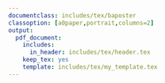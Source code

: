 ```yaml
---
documentclass: includes/tex/baposter
classoption: [a0paper,portrait,columns=2]
output:
  pdf_document:
    includes:
      in_header: includes/tex/header.tex
    keep_tex: yes
    template: includes/tex/my_template.tex
---
```


<!-- Set background image ---------------------------------------------------->
\background{
\begin{tikzpicture}[remember picture,overlay]
  \draw (current page.north west)+(-2em,2em) node[anchor=north west]
  {\includegraphics[height=1.1\textheight]{./includes/figs/bg}};
\end{tikzpicture}
  }


<!-- Poster details ---------------------------------------------------------->
\begin{poster}{
  grid=false,
  borderColor=bordercol,         % Border color of content boxes
  headerColorOne=headercol1,     % bg color for header in content boxes (l side)
  headerColorTwo=headercol2,     % bg color for header in content boxes (r side)
  headerFontColor=headerfontcol, % Text color for header text in content boxes
  boxColorOne=boxcolor,          % bg color for content in content boxes
  headershape=roundedright,      % Specify rounded corner in content box headers
  headerfont=\Large\sf\bf,       % Font modifiers for text in content box headers
  textborder=rectangle,
  background=user,
  headerborder=closed,           % Set to closed for a line under content box headers
  boxshade=plain
}
{}
%
%	TITLE AND AUTHOR NAME -------------------------------------------------------
%
{
 \sf\bf 
 \phantom{.} \\ 
 \vspace{0.2in}
 \LARGE{Two ways to hear?} \\ 
 \Large{The double perceptual boundary effect in L2 learners of Spanish}
}
{
 \vspace{.6em} 
 \textbf{Joseph V. Casillas}, 
 \textbf{Miquel Simonet} \\ 
 \smaller{Rutgers University \\ New Brunswick, NJ, U.S.A.} \\
 {\vspace{-0.4in}\hspace{-7.40in}
  \includegraphics[scale=0.3]{./includes/figs/ru_shield2}\phantom{.}} \\
 {\vspace{-0.20in}\smaller joseph.casillas@rutgers.edu} \\
 {\vspace{-0.9in}\hspace{8.05in}
  \includegraphics[scale=0.12]{./includes/figs/rap-group}}\vspace{-.6in}
}




%
%	INTRODUCTION ----------------------------------------------------------------
%

\headerbox{Introduction}{name=introduction,column=0,row=.05}{
\vspace{.1in}
\textbf{Present study}:

\begin{itemize} 
	\item This is an itemized list
	\item It can contain as many items as you like
\end{itemize}

\textbf{Previous studies}:
\vspace{.05in}

References are cited as numbers. Here are a few examples. 
Previous studies found that certain things happen \cite{cho2007prosodically}. 
Another person found that another thing happened \cite{guion2003vowel}, but 
some people don't agree with the results \cite{amengual2012interlingual}.

\begin{itemize}
  \item Itemized lists
  \item Can also be nested
  \begin{itemize}
    \item Like this
    \item and this
    \begin{itemize} 
      \item and this
      \item and this
    \end{itemize}
  \end{itemize}
\end{itemize}

\vspace{.1in}

\textbf{Research Questions}:

\begin{enumerate} 
  \item We can also make numbered lists
  \item Which can also be nested
  \begin{enumerate}
    \item These are good for your hypotheses
    \item another item
  \end{enumerate}
\end{enumerate}

\vspace{.01in}

}






%
%	MATERIALS AND METHODS -------------------------------------------------------
%

\headerbox{Method}{name=methods,column=0,below=introduction}{

\vspace{.1in}
\textbf{Materials}

\begin{itemize}
  \item Materials used
  \item Participants
  \item Stimuli
  \item Etc.
\end{itemize}

\textbf{Procedure}

\begin{itemize}
  \item This is what we did
  \item This is how we did it
  \item So and so did it this way too
  \item Some examples here would be handy
\end{itemize}

\textbf{Analysis}

\begin{itemize}
  \item The data were like this...
  \item This is how we analyzed it.
  \item Here is an example...
\end{itemize}

\begin{center}
\captionof{table}{This is a table caption.}
\vspace{.1in}
  \begin{tabular}{@{}cccc@{}}
  \hline \\ [-2ex]
          & Lead            & Short-lag       & Long-lag \\ [1ex]	
  \hline \\ [-2ex]
  English &                 & \textipa{/bdg/} & \textipa{/ptk/} \\ [1ex]
  Spanish & \textipa{/bdg/} & \textipa{/ptk/} & \\ [1ex]
  \hline
  \end{tabular}
\end{center}

\vspace{.13in}

}






%
%	RESULTS ---------------------------------------------------------------------
%

\headerbox{Results}{name=results,column=1,row=.05}{ 
% To reduce block to 1 column width, remove 'span=2'

\vspace{.1in}

\begin{center}
  \captionof{figure}{Here is a figure caption. Figure captions can span more 
  than one line. The width and justification is taken care of by the 
  \emph{caption} package (in the preamble).}
  \vspace{.07in}
  %\includegraphics[width=.9\textwidth]{figures/placeholder.jpg}
\end{center}

\vspace{.05in}

\begin{center}
  \captionof{figure}{You can place two figures side-by-side. Refer one picture 
  (left) and then to the other (right).}
  \vspace{.07in}
  %\includegraphics[width=0.45\linewidth]{figures/placeholder.jpg}
  %\includegraphics[width=0.45\linewidth]{figures/placeholder.jpg}
\end{center}

\vspace{.15in}

}





%
%	CONCLUSION ------------------------------------------------------------------
%

\headerbox{Conclusion}{name=conclusion,column=1,below=results}{

\vspace{.1in}
\textbf{Summary}

\begin{itemize}
	\item The analysis showed A
	\item The analysis showed B too.
	\item And don't forget about C, which was also important.
\end{itemize}

\textbf{Conclusion}

\begin{itemize}
	\item We learned X, Y, and Z.
	\item This research is in align with A and B
	\item But differs from what this other guy found
	\item Future research should do more things
\end{itemize}

\vspace{.03in}
}












%
%	REFERENCES ------------------------------------------------------------------
%

\headerbox{Selected references}{name=references,column=1,below=conclusion}{
{\footnotesize
\smaller % Reduce the font size in this block
\renewcommand{\section}[2]{\vskip 0.05em} % Get rid of default section title
% \nocite{*} % Insert publications even if they are not cited in the poster

\bibliographystyle{unsrt}
\bibliography{./includes/bib/IEEEabrv,./includes/bib/SpeePros} 
\vspace{.02in}
}
}




%
%	ACKNOWLEDGEMENTS ------------------------------------------------------------
%

\headerbox{Acknowledgements}{name=acknowledgements,column=1,below=references, above=bottom}{

\vspace{.1in}

\smaller % Reduce the font size in this block
Somebody probably helped you. Thank them here. :)

} 





\end{poster}
